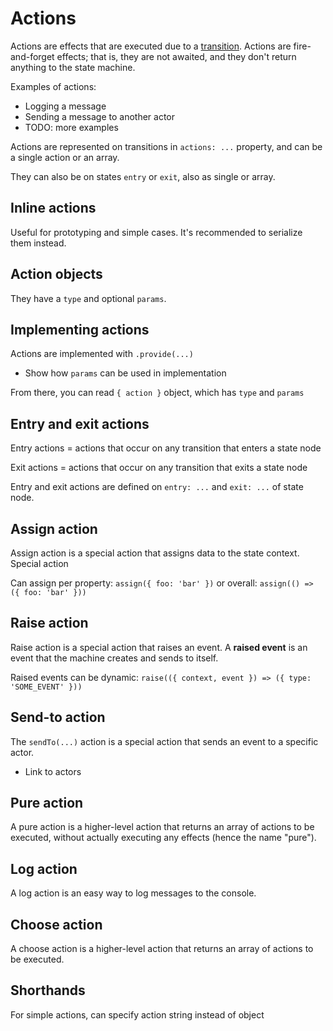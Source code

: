 # Actions

<!-- TODO: add link below -->

Actions are effects that are executed due to a [transition](#). Actions are fire-and-forget effects; that is, they are not awaited, and they don't return anything to the state machine.

Examples of actions:

- Logging a message
- Sending a message to another actor
- TODO: more examples

Actions are represented on transitions in `actions: ...` property, and can be a single action or an array.

They can also be on states `entry` or `exit`, also as single or array.

<!-- TODO: simple example -->

## Inline actions

Useful for prototyping and simple cases. It's recommended to serialize them instead.

<!-- TODO: `{ actions: () => { ... } } -->

## Action objects

They have a `type` and optional `params`.

<!-- TODO: parameterized action -->

## Implementing actions

Actions are implemented with `.provide(...)`

<!-- TODO: `.provide({ actions })` -->

- Show how `params` can be used in implementation

From there, you can read `{ action }` object, which has `type` and `params`

## Entry and exit actions

Entry actions = actions that occur on any transition that enters a state node

<!-- TODO: illustation -->

Exit actions = actions that occur on any transition that exits a state node

<!-- TODO: illustration -->

Entry and exit actions are defined on `entry: ...` and `exit: ...` of state node.

<!-- TODO: example -->

## Assign action

Assign action is a special action that assigns data to the state context. Special action

Can assign per property: `assign({ foo: 'bar' })` or overall: `assign(() => ({ foo: 'bar' }))`

<!-- TODO: example -->

## Raise action

Raise action is a special action that raises an event. A **raised event** is an event that the machine creates and sends to itself.

<!-- TODO: example -->

Raised events can be dynamic: `raise(({ context, event }) => ({ type: 'SOME_EVENT' }))`

## Send-to action

The `sendTo(...)` action is a special action that sends an event to a specific actor.

<!-- TODO: example -->

- Link to actors

## Pure action

A pure action is a higher-level action that returns an array of actions to be executed, without actually executing any effects (hence the name "pure").

<!-- TODO: example -->

## Log action

A log action is an easy way to log messages to the console.

<!-- TODO: example -->

## Choose action

A choose action is a higher-level action that returns an array of actions to be executed.

<!-- TODO: example -->

## Shorthands

For simple actions, can specify action string instead of object
